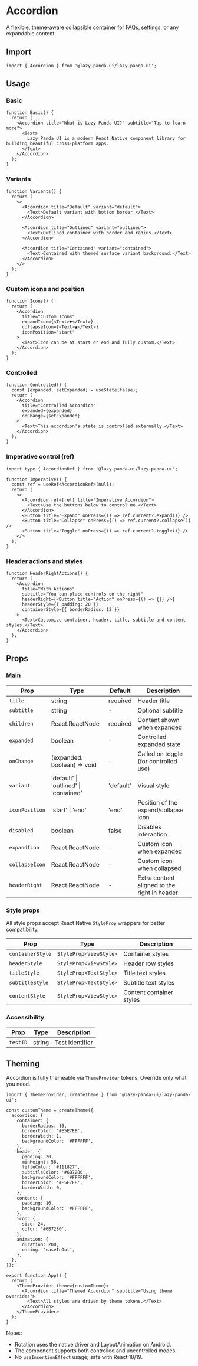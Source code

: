 # Accordion

A flexible, theme-aware collapsible container for FAQs, settings, or any expandable content.

## Import

```tsx
import { Accordion } from '@lazy-panda-ui/lazy-panda-ui';
```

## Usage

### Basic

```tsx
function Basic() {
  return (
    <Accordion title="What is Lazy Panda UI?" subtitle="Tap to learn more">
      <Text>
        Lazy Panda UI is a modern React Native component library for building beautiful cross-platform apps.
      </Text>
    </Accordion>
  );
}
```

### Variants

```tsx
function Variants() {
  return (
    <>
      <Accordion title="Default" variant="default">
        <Text>Default variant with bottom border.</Text>
      </Accordion>

      <Accordion title="Outlined" variant="outlined">
        <Text>Outlined container with border and radius.</Text>
      </Accordion>

      <Accordion title="Contained" variant="contained">
        <Text>Contained with themed surface variant background.</Text>
      </Accordion>
    </>
  );
}
```

### Custom icons and position

```tsx
function Icons() {
  return (
    <Accordion
      title="Custom Icons"
      expandIcon={<Text>▼</Text>}
      collapseIcon={<Text>▲</Text>}
      iconPosition="start"
    >
      <Text>Icon can be at start or end and fully custom.</Text>
    </Accordion>
  );
}
```

### Controlled

```tsx
function Controlled() {
  const [expanded, setExpanded] = useState(false);
  return (
    <Accordion
      title="Controlled Accordion"
      expanded={expanded}
      onChange={setExpanded}
    >
      <Text>This accordion's state is controlled externally.</Text>
    </Accordion>
  );
}
```

### Imperative control (ref)

```tsx
import type { AccordionRef } from '@lazy-panda-ui/lazy-panda-ui';

function Imperative() {
  const ref = useRef<AccordionRef>(null);
  return (
    <>
      <Accordion ref={ref} title="Imperative Accordion">
        <Text>Use the buttons below to control me.</Text>
      </Accordion>
      <Button title="Expand" onPress={() => ref.current?.expand()} />
      <Button title="Collapse" onPress={() => ref.current?.collapse()} />
      <Button title="Toggle" onPress={() => ref.current?.toggle()} />
    </>
  );
}
```

### Header actions and styles

```tsx
function HeaderRightActions() {
  return (
    <Accordion
      title="With Actions"
      subtitle="You can place controls on the right"
      headerRight={<Button title="Action" onPress={() => {}} />}
      headerStyle={{ padding: 20 }}
      containerStyle={{ borderRadius: 12 }}
    >
      <Text>Customize container, header, title, subtitle and content styles.</Text>
    </Accordion>
  );
}
```

## Props

### Main

| Prop | Type | Default | Description |
|------|------|---------|-------------|
| `title` | string | required | Header title |
| `subtitle` | string | - | Optional subtitle |
| `children` | React.ReactNode | required | Content shown when expanded |
| `expanded` | boolean | - | Controlled expanded state |
| `onChange` | (expanded: boolean) => void | - | Called on toggle (for controlled use) |
| `variant` | 'default' \\| 'outlined' \\| 'contained' | 'default' | Visual style |
| `iconPosition` | 'start' \\| 'end' | 'end' | Position of the expand/collapse icon |
| `disabled` | boolean | false | Disables interaction |
| `expandIcon` | React.ReactNode | - | Custom icon when expanded |
| `collapseIcon` | React.ReactNode | - | Custom icon when collapsed |
| `headerRight` | React.ReactNode | - | Extra content aligned to the right in header |

### Style props

All style props accept React Native `StyleProp` wrappers for better compatibility.

| Prop | Type | Description |
|------|------|-------------|
| `containerStyle` | `StyleProp<ViewStyle>` | Container styles |
| `headerStyle` | `StyleProp<ViewStyle>` | Header row styles |
| `titleStyle` | `StyleProp<TextStyle>` | Title text styles |
| `subtitleStyle` | `StyleProp<TextStyle>` | Subtitle text styles |
| `contentStyle` | `StyleProp<ViewStyle>` | Content container styles |

### Accessibility

| Prop | Type | Description |
|------|------|-------------|
| `testID` | string | Test identifier |

## Theming

Accordion is fully themeable via `ThemeProvider` tokens. Override only what you need.

```tsx
import { ThemeProvider, createTheme } from '@lazy-panda-ui/lazy-panda-ui';

const customTheme = createTheme({
  accordion: {
    container: {
      borderRadius: 16,
      borderColor: '#E5E7EB',
      borderWidth: 1,
      backgroundColor: '#FFFFFF',
    },
    header: {
      padding: 20,
      minHeight: 56,
      titleColor: '#111827',
      subtitleColor: '#6B7280',
      backgroundColor: '#FFFFFF',
      borderColor: '#E5E7EB',
      borderWidth: 0,
    },
    content: {
      padding: 16,
      backgroundColor: '#FFFFFF',
    },
    icon: {
      size: 24,
      color: '#6B7280',
    },
    animation: {
      duration: 200,
      easing: 'easeInOut',
    },
  },
});

export function App() {
  return (
    <ThemeProvider theme={customTheme}>
      <Accordion title="Themed Accordion" subtitle="Using theme overrides">
        <Text>All styles are driven by theme tokens.</Text>
      </Accordion>
    </ThemeProvider>
  );
}
```

Notes:
- Rotation uses the native driver and LayoutAnimation on Android.
- The component supports both controlled and uncontrolled modes.
- No `useInsertionEffect` usage; safe with React 18/19.
